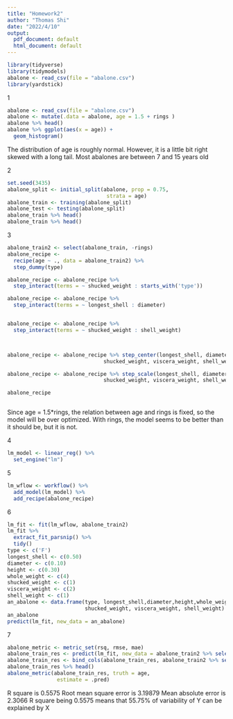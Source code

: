 ---
title: "Homework2"
author: "Thomas Shi"
date: "2022/4/10"
output:
  pdf_document: default
  html_document: default
---

```{r setup, include=FALSE}
library(tidyverse)
library(tidymodels)
abalone <- read_csv(file = "abalone.csv")
library(yardstick)
```

1

```{r, echo = T}
abalone <- read_csv(file = "abalone.csv")
abalone <- mutate(.data = abalone, age = 1.5 + rings )
abalone %>% head()
abalone %>% ggplot(aes(x = age)) +
  geom_histogram()
```
The distribution of age is roughly normal. However, it is a little bit right skewed with a long tail. Most abalones are between 7 and 15 years old



2

```{r, echo = T}
set.seed(3435)
abalone_split <- initial_split(abalone, prop = 0.75,
                                strata = age)
abalone_train <- training(abalone_split)
abalone_test <- testing(abalone_split)
abalone_train %>% head()
abalone_train %>% head()
```

3

```{r, echo = T}
abalone_train2 <- select(abalone_train, -rings)
abalone_recipe <- 
  recipe(age ~ ., data = abalone_train2) %>%
  step_dummy(type)

abalone_recipe <- abalone_recipe %>%
  step_interact(terms = ~ shucked_weight : starts_with('type'))

abalone_recipe <- abalone_recipe %>%
  step_interact(terms = ~ longest_shell : diameter)


abalone_recipe <- abalone_recipe %>%
  step_interact(terms = ~ shucked_weight : shell_weight)



abalone_recipe <- abalone_recipe %>% step_center(longest_shell, diameter, height, whole_weight,
                               shucked_weight, viscera_weight, shell_weight)

abalone_recipe <- abalone_recipe %>% step_scale(longest_shell, diameter, height, whole_weight,
                               shucked_weight, viscera_weight, shell_weight)

abalone_recipe



```
Since age = 1.5*rings, the relation between age and rings is fixed, so the model will be over optimized.
With rings, the model seems to be better than it should be, but it is not.

4

```{r, echo = T}
lm_model <- linear_reg() %>% 
  set_engine("lm")
```

5

```{r, echo = T}
lm_wflow <- workflow() %>% 
  add_model(lm_model) %>% 
  add_recipe(abalone_recipe)
```

6
```{r, echo = T}
lm_fit <- fit(lm_wflow, abalone_train2)
lm_fit %>% 
  extract_fit_parsnip() %>% 
  tidy()
type <- c('F')
longest_shell <- c(0.50)
diameter <- c(0.10)
height <- c(0.30)
whole_weight <- c(4)
shucked_weight <- c(1)
viscera_weight <- c(2)
shell_weight <- c(1)
an_abalone <- data.frame(type, longest_shell,diameter,height,whole_weight,
                         shucked_weight, viscera_weight, shell_weight)
an_abalone
predict(lm_fit, new_data = an_abalone)

```

7

```{r, echo = T}
abalone_metric <- metric_set(rsq, rmse, mae)
abalone_train_res <- predict(lm_fit, new_data = abalone_train2 %>% select(-age))
abalone_train_res <- bind_cols(abalone_train_res, abalone_train2 %>% select(age))
abalone_train_res %>% head()
abalone_metric(abalone_train_res, truth = age, 
                estimate = .pred)

```
R square is 0.5575
Root mean square error is 3.19879
Mean absolute error is 2.3066
R square being 0.5575 means that 55.75% of variability of Y can be explained by X
